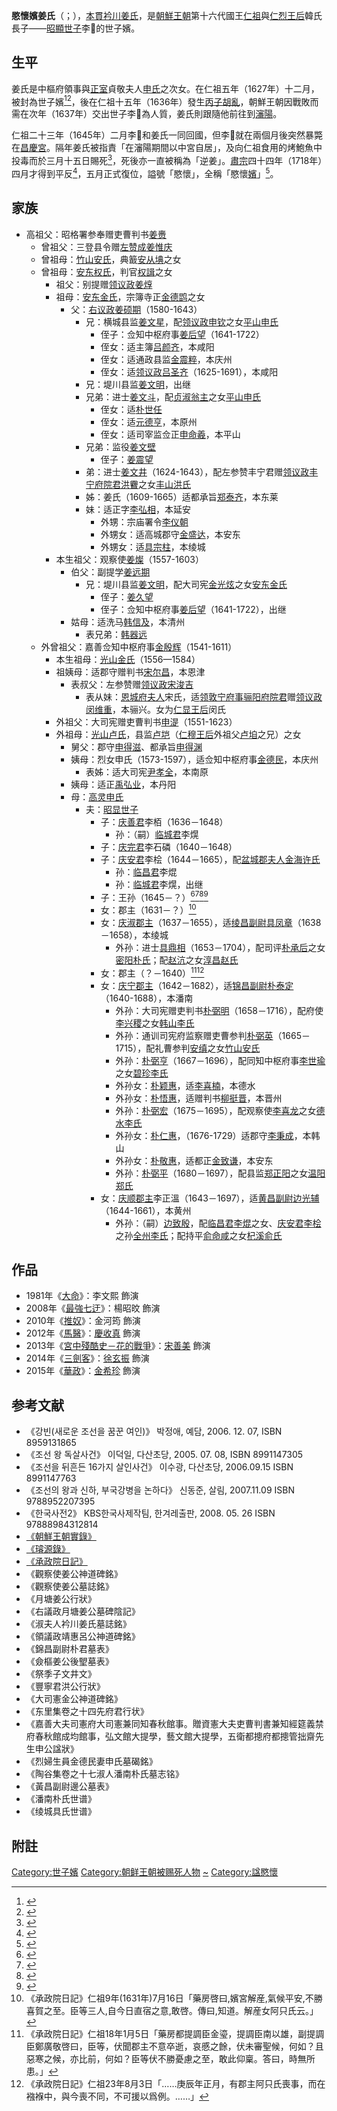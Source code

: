'''愍懷嬪姜氏'''（{{lang-ko|'''민회빈 강씨'''}}；{{bd|1611年|4月18日（陰曆3月6日）<ref>《承政院日記》仁祖6年3月6日「嬪宮誕日問安。」</ref>|1646年|4月30日（陰曆3月15日）}}），[[本貫|本貫]][[衿川姜氏|衿川姜氏]]，是[[朝鮮王朝|朝鮮王朝]]第十六代國王[[朝鮮仁祖|仁祖]]與[[仁烈王后|仁烈王后]]韓氏長子——[[昭顯世子|昭顯世子]]李𣳫的世子嬪。

==生平==
姜氏是中樞府領事{{link-ko|姜碩期|강석기}}與[[正室|正室]]貞敬夫人[[高靈申氏|申氏]]之次女。在仁祖五年（1627年）十二月，被封為世子嬪<ref>{{Cite web|title=《仁祖實錄》17卷,仁祖5年(1627年)12月4日1번째기사|url=http://sillok.history.go.kr/inspection/insp_king.jsp?id=wpa_10512004_001&tabid=w|accessdate=2014-08-17|archive-url=https://web.archive.org/web/20140819125820/http://sillok.history.go.kr/inspection/insp_king.jsp?id=wpa_10512004_001&tabid=w|archive-date=2014-08-19|dead-url=no}}</ref><ref>{{Cite web|title=《仁祖實錄》17卷,仁祖5年(1627年)12月27日2번째기사|url=http://sillok.history.go.kr/inspection/insp_king.jsp?id=wpa_10512027_002&tabid=w|accessdate=2014-08-24|archive-url=https://web.archive.org/web/20140826161340/http://sillok.history.go.kr/inspection/insp_king.jsp?id=wpa_10512027_002&tabid=w|archive-date=2014-08-26|dead-url=no}}</ref>，後在仁祖十五年（1636年）發生[[丙子胡亂|丙子胡亂]]，朝鮮王朝因戰敗而需在次年（1637年）交出世子李𣳫為人質，姜氏則跟隨他前往到[[瀋陽|瀋陽]]。

仁祖二十三年（1645年）二月李𣳫和姜氏一同回國，但李𣳫就在兩個月後突然暴斃在[[昌慶宮|昌慶宮]]。隔年姜氏被指責「在瀋陽期間以中宮自居」，及向仁祖食用的烤鮑魚中投毒而於三月十五日賜死<ref>{{Cite web |url=http://sillok.history.go.kr/inspection/insp_king.jsp?id=wpa_12403015_002&tabid=w |title=《仁祖實錄》47卷,仁祖24年（1646年）3月15日2번째기사 |access-date=2014-08-17 |archive-date=2019-05-20 |archive-url=https://web.archive.org/web/20190520052001/http://sillok.history.go.kr/inspection/insp_king.jsp?id=wpa_12403015_002&tabid=w }}</ref>，死後亦一直被稱為「逆姜」。[[朝鮮肅宗|肅宗]]四十四年（1718年）四月才得到平反<ref>{{Cite web|title=《肅宗實錄》61卷,肅宗44年（1718年）4月11日紀錄1|url=http://sillok.history.go.kr/inspection/insp_king.jsp?id=wsa_14404011_001&tabid=w|accessdate=2014-05-19|archive-url=https://web.archive.org/web/20140519095105/http://sillok.history.go.kr/inspection/insp_king.jsp?id=wsa_14404011_001&tabid=w|archive-date=2014-05-19|dead-url=no}}</ref>，五月正式復位，謚號「愍懷」，全稱「愍懷[[世子嬪|嬪]]」<ref>{{Cite web |url=http://sillok.history.go.kr/inspection/insp_king.jsp?id=wsa_14405022_001&tabid=w |title=《肅宗實錄》61卷，44年（1718年）5月22日紀錄1 |access-date=2014-08-23 |archive-date=2019-08-10 |archive-url=https://web.archive.org/web/20190810041312/http://sillok.history.go.kr/inspection/insp_king.jsp?id=wsa_14405022_001&tabid=w }}</ref>。

==家族==
*高祖父：昭格署参奉赠吏曹判书[[姜赉|姜赉]]
**曾祖父：三登县令赠[[左赞成|左赞成]][[姜惟庆|姜惟庆]]
**曾祖母：[[竹山安氏|竹山安氏]]，典籖[[安从㙉|安从㙉]]之女
**曾祖母：[[安东权氏|安东权氏]]，判官[[权諿|权諿]]之女
***祖父：别提赠[[领议政|领议政]][[姜焞|姜焞]]
***祖母：[[安东金氏|安东金氏]]，宗簿寺正[[金德鹍|金德鹍]]之女
****父：[[右议政|右议政]][[姜硕期|姜硕期]]（1580-1643）
*****兄：横城县监[[姜文星|姜文星]]，配[[领议政|领议政]][[申钦|申钦]]之女[[平山申氏|平山申氏]]
******侄子：佥知中枢府事[[姜后望|姜后望]]（1641-1722）
******侄女：适主簿[[吕颜齐|吕颜齐]]，本咸阳
******侄女：适通政县监[[金震粹|金震粹]]，本庆州
******侄女：适[[领议政|领议政]][[吕圣齐|吕圣齐]]（1625-1691），本咸阳
*****兄：堤川县监[[姜文明|姜文明]]，出继
*****兄弟：进士[[姜文斗|姜文斗]]，配[[贞淑翁主|贞淑翁主]]之女[[平山申氏|平山申氏]]
******侄女：适[[朴世任|朴世任]]
******侄女：适[[元德亨|元德亨]]，本原州
******侄女：适司宰监佥正[[申命羲|申命羲]]，本平山
*****兄弟：监役[[姜文壁|姜文壁]]
******侄子：[[姜震望|姜震望]]
*****弟：进士[[姜文井|姜文井]]（1624-1643），配左参赞丰宁君赠[[领议政|领议政]][[丰宁府院君|丰宁府院君]][[洪靌|洪靌]]之女[[丰山洪氏|丰山洪氏]]
*****姊：姜氏（1609-1665）适都承旨[[郑泰齐|郑泰齐]]，本东莱
*****妹：适正字[[李弘相|李弘相]]，本延安
******外甥：宗庙署令[[李仪朝|李仪朝]]
******外甥女：适高城郡守[[金盛达|金盛达]]，本安东
******外甥女：适[[具宗柱|具宗柱]]，本绫城
***本生祖父：观察使[[姜燦|姜燦]]（1557-1603）
****伯父：副提学[[姜远期|姜远期]]
*****兄：堤川县监[[姜文明|姜文明]]，配大司宪[[金光炫|金光炫]]之女[[安东金氏|安东金氏]]
******侄子：[[姜久望|姜久望]]
******侄子：佥知中枢府事[[姜后望|姜后望]]（1641-1722），出继
****姑母：适洗马[[韩信及|韩信及]]，本清州
*****表兄弟：[[韩器远|韩器远]]
**外曾祖父：嘉善佥知中枢府事[[金殷辉|金殷辉]]（1541-1611）
***本生祖母：[[光山金氏|光山金氏]]（1556—1584）
***祖姨母：适郡守赠判书[[宋尔昌|宋尔昌]]，本恩津
****表叔父：左参赞赠[[领议政|领议政]][[宋浚吉|宋浚吉]]
*****表从妹：[[恩城府夫人|恩城府夫人]]宋氏，适[[领敦宁府事|领敦宁府事]][[骊阳府院君|骊阳府院君]]赠[[领议政|领议政]][[闵维重|闵维重]]，本骊兴。女为[[仁显王后|仁显王后]]闵氏
***外祖父：大司宪赠吏曹判书[[申湜|申湜]]（1551-1623）
***外祖母：[[光山卢氏|光山卢氏]]，县监[[卢垲|卢垲]]（[[仁穆王后|仁穆王后]]外祖父[[卢垍|卢垍]]之兄）之女
****舅父：郡守[[申得滋|申得滋]]、都承旨[[申得渊|申得渊]]
****姨母：烈女申氏（1573-1597），适佥知中枢府事[[金德民|金德民]]，本庆州
*****表姊：适大司宪[[尹孝全|尹孝全]]，本南原
****姨母：适正[[禹弘业|禹弘业]]，本丹阳
****母：[[高灵申氏|高灵申氏]]
*****夫：[[昭显世子|昭显世子]]
******子：[[庆善君|庆善君]]李栢（1636－1648）
*******孙：（嗣）[[临城君|临城君]]李熀
******子：[[庆完君|庆完君]]李石磷（1640－1648）
******子：[[庆安君|庆安君]]李桧（1644－1665），配[[盆城郡夫人|盆城郡夫人]][[金海许氏|金海许氏]]
*******孙：[[临昌君|临昌君]]李焜
*******孙：[[临城君|临城君]]李熀，出继
******子：王孙（1645－？）<ref>{{Cite web|title=《仁祖實錄》47卷,仁祖24年(1646年)6月3日1번째기사|url=http://sillok.history.go.kr/inspection/insp_king.jsp?id=wpa_12406003_002&tabid=w|accessdate=2014-09-21|archive-url=https://web.archive.org/web/20141006104632/http://sillok.history.go.kr/inspection/insp_king.jsp?id=wpa_12406003_002&tabid=w|archive-date=2014-10-06|dead-url=no}}</ref><ref>{{Cite web|title=《孝宗實錄》8卷,孝宗3年(1652年)4月26日1번째기사|url=http://sillok.history.go.kr/inspection/insp_king.jsp?id=wqa_10304026_001&tabid=w|accessdate=2014-09-21|archive-url=https://web.archive.org/web/20141006104635/http://sillok.history.go.kr/inspection/insp_king.jsp?id=wqa_10304026_001&tabid=w|archive-date=2014-10-06|dead-url=no}}</ref><ref>{{Cite web|title=《孝宗實錄》8卷,孝宗3年(1652年)6月3日4번째기사|url=http://sillok.history.go.kr/inspection/insp_king.jsp?id=wqa_10306003_004&tabid=w|accessdate=2014-09-21|archive-url=https://web.archive.org/web/20141006082427/http://sillok.history.go.kr/inspection/insp_king.jsp?id=wqa_10306003_004&tabid=w|archive-date=2014-10-06|dead-url=no}}</ref><ref>{{Cite web|title=《肅宗實錄》5卷,肅宗2年(1676年)11月1日4번째기사|url=http://sillok.history.go.kr/inspection/insp_king.jsp?id=wsa_10211001_001&tabid=w|accessdate=2014-09-21|archive-url=https://web.archive.org/web/20141006082421/http://sillok.history.go.kr/inspection/insp_king.jsp?id=wsa_10211001_001&tabid=w|archive-date=2014-10-06|dead-url=no}}</ref>
******女：郡主（1631－？）<ref>《承政院日記》仁祖9年(1631年)7月16日「藥房啓曰,嬪宮解産,氣候平安,不勝喜賀之至。臣等三人,自今日直宿之意,敢啓。傳曰,知道。解産女阿只氏云。」</ref>
******女：[[庆淑郡主|庆淑郡主]]（1637－1655），适[[绫昌副尉|绫昌副尉]][[具凤章|具凤章]]（1638－1658），本绫城
*******外孙：进士[[具鼎相|具鼎相]]（1653－1704），配司评[[朴承后|朴承后]]之女[[密阳朴氏|密阳朴氏]]；配[[赵沆|赵沆]]之女[[淳昌赵氏|淳昌赵氏]]
******女：郡主（？－1640）<ref>《承政院日記》仁祖18年1月5日「藥房都提調臣金瑬，提調臣南以雄，副提調臣鄭廣敬啓曰，臣等，伏聞郡主不意卒逝，哀慼之餘，伏未審聖候，何如？且惡寒之候，亦比前，何如？臣等伏不勝憂慮之至，敢此仰稟。答曰，時無所患。」</ref><ref>《承政院日記》仁祖23年8月3日「……庚辰年正月，有郡主阿只氏喪事，而在襁褓中，與今喪不同，不可援以爲例。……」</ref>
******女：[[庆宁郡主|庆宁郡主]]（1642－1682），适[[锦昌副尉|锦昌副尉]][[朴泰定|朴泰定]]（1640-1688），本潘南
*******外孙：大司宪赠吏判书[[朴弼明|朴弼明]]（1658－1716），配府使[[李兴稷|李兴稷]]之女[[韩山李氏|韩山李氏]]
*******外孙：通训司宪府监察赠吏曹参判[[朴弼英|朴弼英]]（1665－1715），配礼曹参判[[安缜|安缜]]之女[[竹山安氏|竹山安氏]]
*******外孙：[[朴弼亨|朴弼亨]]（1667－1696），配同知中枢府事[[李世瑜|李世瑜]]之女[[碧珍李氏|碧珍李氏]]
*******外孙女：[[朴颖惠|朴颖惠]]，适[[李喜楠|李喜楠]]，本德水
*******外孙女：[[朴悟惠|朴悟惠]]，适赠判书[[柳挺晋|柳挺晋]]，本晋州
*******外孙：[[朴弼宏|朴弼宏]]（1675－1695），配观察使[[李喜龙|李喜龙]]之女[[德水李氏|德水李氏]]
*******外孙女：[[朴仁惠|朴仁惠]]，（1676-1729）适郡守[[李秉成|李秉成]]，本韩山
*******外孙女：[[朴敬惠|朴敬惠]]，适都正[[金致谦|金致谦]]，本安东
*******外孙：[[朴弼平|朴弼平]]（1680－1697），配县监[[郑正阳|郑正阳]]之女[[温阳郑氏|温阳郑氏]]
******女：[[庆顺郡主|庆顺郡主]]李正溫（1643－1697），适[[黄昌副尉|黄昌副尉]][[边光辅|边光辅]]（1644-1661），本黄州
*******外孙：（嗣）[[边致殷|边致殷]]，配[[临昌君|临昌君]][[李焜|李焜]]之女、[[庆安君|庆安君]][[李桧|李桧]]之孙[[全州李氏|全州李氏]]；配持平[[俞命咸|俞命咸]]之女[[杞溪俞氏|杞溪俞氏]]

== 作品 ==
*1981年《[[大命|大命]]》：李文熙 飾演
*2008年《[[最強七迂|最強七迂]]》：楊昭旼 飾演
*2010年《[[推奴|推奴]]》：金河筠 飾演
*2012年《[[馬醫|馬醫]]》：[[慶收真|慶收真]] 飾演
*2013年《[[宮中殘酷史－花的戰爭|宮中殘酷史－花的戰爭]]》：[[宋善美|宋善美]] 飾演
*2014年《[[三劍客_(電視劇)|三劍客]]》：[[徐玄振|徐玄振]] 飾演
*2015年《[[華政|華政]]》：[[金希珍|金希珍]] 飾演

==参考文献==
* 《강빈(새로운 조선을 꿈꾼 여인)》 박정애, 예담, 2006. 12. 07, ISBN 8959131865
* 《조선 왕 독살사건》 이덕일, 다산초당, 2005.  07. 08, ISBN 8991147305
* 《조선을 뒤흔든 16가지 살인사건》 이수광, 다산초당, 2006.09.15 ISBN 8991147763
* 《조선의 왕과 신하, 부국강병을 논하다》 신동준, 살림, 2007.11.09 ISBN 9788952207395
* 《한국사전2》 KBS한국사제작팀, 한겨레출판, 2008. 05. 26 ISBN 97888984312814
*[http://sillok.history.go.kr/main/main.jsp 《朝鮮王朝實錄》] {{Wayback|url=http://sillok.history.go.kr/main/main.jsp|date=20150905161523}}
*[https://web.archive.org/web/20131004223554/http://royal.kostma.net/Ge/MainTree 《璿源錄》]
*[http://sjw.history.go.kr/main/main.jsp 《承政院日記》] {{Wayback|url=http://sjw.history.go.kr/main/main.jsp|date=20140906210340}}
*《觀察使姜公神道碑銘》
*《觀察使姜公墓誌銘》
*《月塘姜公行狀》
*《右議政月塘姜公墓碑陰記》
*《淑夫人衿川姜氏墓誌銘》
*《領議政靖惠呂公神道碑銘》
*《錦昌副尉朴君墓表》
*《僉樞姜公後朢墓表》
*《祭季子文井文》
*《豐寧君洪公行狀》
*《大司憲金公神道碑銘》
*《东里集卷之十四先府君行状》
*《嘉善大夫司憲府大司憲兼同知春秋館事。贈資憲大夫吏曹判書兼知經筵義禁府春秋館成均館事，弘文館大提學，藝文館大提學，五衛都摠府都摠管拙齋先生申公諡狀》
*《烈婦生員金德民妻申氏墓碣銘》
*《陶谷集卷之十七淑人潘南朴氏墓志铭》
*《黃昌副尉邊公墓表》
*《潘南朴氏世谱》
*《绫城具氏世谱》

== 附註 ==
{{Reflist|2}}

[[Category:世子嬪|Category:世子嬪]]
[[Category:朝鲜王朝被赐死人物|Category:朝鲜王朝被赐死人物]]
[[Category:姜姓|~]]
[[Category:諡愍懷|Category:諡愍懷]]